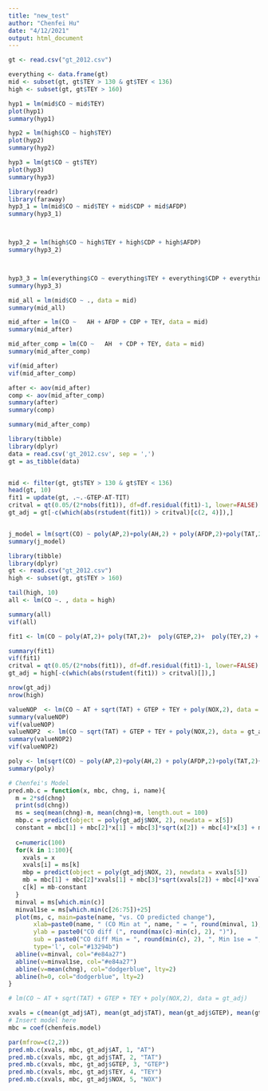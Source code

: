 ```yaml
---
title: "new_test"
author: "Chenfei Hu"
date: "4/12/2021"
output: html_document
---
```

```R
gt <- read.csv("gt_2012.csv")

```


```R
everything <- data.frame(gt)
mid <- subset(gt, gt$TEY > 130 & gt$TEY < 136)
high <- subset(gt, gt$TEY > 160)
```


```R
hyp1 = lm(mid$CO ~ mid$TEY)
plot(hyp1)
summary(hyp1)

hyp2 = lm(high$CO ~ high$TEY)
plot(hyp2)
summary(hyp2)

hyp3 = lm(gt$CO ~ gt$TEY)
plot(hyp3)
summary(hyp3)

```


```R
library(readr)
library(faraway)
hyp3_1 = lm(mid$CO ~ mid$TEY + mid$CDP + mid$AFDP)
summary(hyp3_1)



hyp3_2 = lm(high$CO ~ high$TEY + high$CDP + high$AFDP)
summary(hyp3_2)



hyp3_3 = lm(everything$CO ~ everything$TEY + everything$CDP + everything$AFDP)
summary(hyp3_3)


```


```R
mid_all = lm(mid$CO ~ ., data = mid)
summary(mid_all)

```
```R
mid_after = lm(CO ~   AH + AFDP + CDP + TEY, data = mid)
summary(mid_after)
```

```R
mid_after_comp = lm(CO ~   AH  + CDP + TEY, data = mid)
summary(mid_after_comp)
```

```R
vif(mid_after)
vif(mid_after_comp)
```



```R
after <- aov(mid_after)
comp <- aov(mid_after_comp)
summary(after)
summary(comp)

```

```R
summary(mid_after_comp)
```




```R
library(tibble)
library(dplyr)
data = read.csv('gt_2012.csv', sep = ',')
gt = as_tibble(data)


mid <- filter(gt, gt$TEY > 130 & gt$TEY < 136)
head(gt, 10)
fit1 = update(gt, .~.-GTEP-AT-TIT)
critval = qt(0.05/(2*nobs(fit1)), df=df.residual(fit1)-1, lower=FALSE)
gt_adj = gt[-c(which(abs(rstudent(fit1)) > critval)[c(2, 4)]),]


j_model = lm(sqrt(CO) ~ poly(AP,2)+poly(AH,2) + poly(AFDP,2)+poly(TAT,2)+poly(TIT,2) + poly(TEY,2) + poly(NOX,2), data= gt_adj)
summary(j_model)


```



```R
library(tibble)
library(dplyr)
gt <- read.csv("gt_2012.csv")
high <- subset(gt, gt$TEY > 160)

tail(high, 10)
all <- lm(CO ~. , data = high)
```

```R
summary(all)
vif(all)
```
```R
fit1 <- lm(CO ~ poly(AT,2)+ poly(TAT,2)+  poly(GTEP,2)+  poly(TEY,2) + poly(NOX,2), data= high)

summary(fit1)
vif(fit1)
critval = qt(0.05/(2*nobs(fit1)), df=df.residual(fit1)-1, lower=FALSE)
gt_adj = high[-c(which(abs(rstudent(fit1)) > critval)[]),]

```
```R
nrow(gt_adj)
nrow(high)
```



```R
valueNOP  <- lm(CO ~ AT + sqrt(TAT) + GTEP + TEY + poly(NOX,2), data = high)
summary(valueNOP)
vif(valueNOP)
valueNOP2  <- lm(CO ~ sqrt(TAT) + GTEP + TEY + poly(NOX,2), data = gt_adj)
summary(valueNOP2)
vif(valueNOP2)
```





```R
poly <- lm(sqrt(CO) ~ poly(AP,2)+poly(AH,2) + poly(AFDP,2)+poly(TAT,2)+poly(TIT,2) + poly(TEY,2) + poly(NOX,2), data= high)
summary(poly)
```

```r
# Chenfei's Model
pred.mb.c = function(x, mbc, chng, i, name){
  m = 2*sd(chng)
  print(sd(chng))
  ms = seq(mean(chng)-m, mean(chng)+m, length.out = 100)
  mbp.c = predict(object = poly(gt_adj$NOX, 2), newdata = x[5])
  constant = mbc[1] + mbc[2]*x[1] + mbc[3]*sqrt(x[2]) + mbc[4]*x[3] + mbc[5]*x[4] + mbc[6]*mbp.c[1] + mbc[7]*mbp.c[2]
  
  c=numeric(100)
  for(k in 1:100){
    xvals = x
    xvals[i] = ms[k]
    mbp = predict(object = poly(gt_adj$NOX, 2), newdata = xvals[5])
    mb = mbc[1] + mbc[2]*xvals[1] + mbc[3]*sqrt(xvals[2]) + mbc[4]*xvals[3] + mbc[5]*xvals[4] + mbc[6]*mbp[1] + mbc[7]*mbp[2]
    c[k] = mb-constant
  }
  minval = ms[which.min(c)]
  minval1se = ms[which.min(c[26:75])+25]
  plot(ms, c, main=paste(name, "vs. CO predicted change"),
       xlab=paste0(name, " (CO Min at ", name, " = ", round(minval, 1), ")"), 
       ylab = paste0("CO diff (", round(max(c)-min(c), 2), ")"), 
       sub = paste0("CO diff Min = ", round(min(c), 2), ", Min 1se = ", round(min(c[26:75]), 2)),
       type='l', col="#13294b")
  abline(v=minval, col="#e84a27")
  abline(v=minval1se, col="#e84a27")
  abline(v=mean(chng), col="dodgerblue", lty=2)
  abline(h=0, col="dodgerblue", lty=2)
}

# lm(CO ~ AT + sqrt(TAT) + GTEP + TEY + poly(NOX,2), data = gt_adj)

xvals = c(mean(gt_adj$AT), mean(gt_adj$TAT), mean(gt_adj$GTEP), mean(gt_adj$TEY), mean(gt_adj$NOX))
# Insert model here
mbc = coef(chenfeis.model)

par(mfrow=c(2,2))
pred.mb.c(xvals, mbc, gt_adj$AT, 1, "AT")
pred.mb.c(xvals, mbc, gt_adj$TAT, 2, "TAT")
pred.mb.c(xvals, mbc, gt_adj$GTEP, 3, "GTEP")
pred.mb.c(xvals, mbc, gt_adj$TEY, 4, "TEY")
pred.mb.c(xvals, mbc, gt_adj$NOX, 5, "NOX")

```
